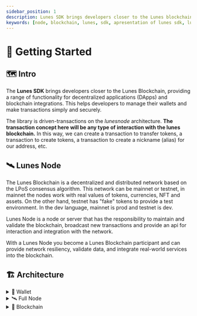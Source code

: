 ```yaml
---
sidebar_position: 1
description: Lunes SDK brings developers closer to the Lunes blockchain
keywords: [node, blockchain, lunes, sdk, apresentation of lunes sdk, lunes sdk]
---
```



# 🏁 Getting Started

## 🗺 Intro

The **Lunes SDK** brings developers closer to the Lunes Blockchain,
providing a range of functionality for decentralized applications (DApps) and blockchain integrations.
This helps developers to manage their wallets and make transactions simply and securely.

The library is driven-transactions on the _lunesnode_ architecture.
**The transaction concept here will be any type of interaction with the lunes blockchain.**
In this way, we can create a transaction to transfer tokens, a transaction to create tokens,
a transaction to create a nickname (alias) for our address, etc.

## 🛰 Lunes Node

The Lunes Blockchain is a decentralized and distributed network based on the LPoS consensus algorithm. This network can be mainnet or testnet, in mainnet the nodes work with real values of tokens, currencies, NFT and assets. On the other hand, testnet has "fake" tokens to provide a test environment.
In the dev language, mainnet is prod and testnet is dev.

Lunes Node is a node or server that has the responsibility to maintain and validate the blockchain, broadcast new transactions and provide an api for interaction and integration with the network.

With a Lunes Node you become a Lunes Blockchain participant and can provide network resiliency, validate data, and integrate real-world services into the blockchain.

## 🏗 Architecture

<details>
  <summary>🔑 Wallet</summary>

**Web 2.0**
![image](/sdk/getting_started/userweb2.png)

**Lunes Protocol**
![image](/sdk/getting_started/userlunes.png)

</details>
<details>
  <summary>🛰 Full Node</summary>

**Web 2.0**
![image](/sdk/getting_started/serverweb2.png)

**Lunes Protocol**
![image](/sdk/getting_started/serverlunes.png)

</details>
<details>
  <summary>🔗 Blockchain</summary>

**Web 2.0**
![image](/sdk/getting_started/databaseweb2.png)

**Lunes Protocol**
![image](/sdk/getting_started/databaselunes.png)

</details>

